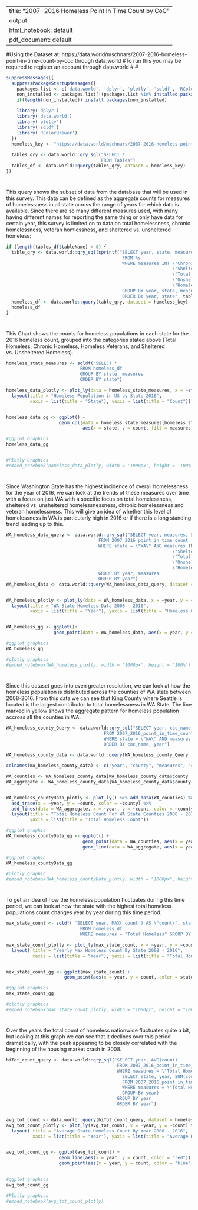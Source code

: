 
---
title: "2007-2016 Homeless Point In Time Count by CoC"
output:
  html_notebook: default
  pdf_document: default
---

#Using the Dataset at: https://data.world/mschnars/2007-2016-homeless-point-in-time-count-by-coc through data.world
#To run this you may be required to register an account through data.world
#
#
```r
suppressMessages({
  suppressPackageStartupMessages({
    packages.list <- c('data.world', 'dplyr', 'plotly', 'sqldf', 'RColorBrewer')
    non_installed <- packages.list[!(packages.list %in% installed.packages()[,"Package"])]
    if(length(non_installed)) install.packages(non_installed)
    
    library('dplyr')
    library('data.world')
    library('plotly')
    library('sqldf')
    library('RColorBrewer')
  })
  homeless_key <- "https://data.world/mschnars/2007-2016-homeless-point-in-time-count-by-coc"
  
  tables_qry <- data.world::qry_sql("SELECT * 
                                    FROM Tables")
  tables_df <- data.world::query(tables_qry, dataset = homeless_key)
})
```
#
#
#
This query shows the subset of data from the database that will be used in this survey.  This data can be defined as the aggregate counts for measures of homelessness in all state across the range of years for which data is available. Since there are so many different measures used, with many having different names for reporting the same thing or only have data for certain year, this survey is limited on to data on total homelessness, chronic homelessness, veteran homlessness, and sheltered vs. unsheltered homeless:
```r
if (length(tables_df$tableName) > 0) {
  table_qry <- data.world::qry_sql(sprintf("SELECT year, state, measures, count 
                                            FROM %s
                                            WHERE measures IN( \"Chronically Homeless Individuals\",
                                                               \"Sheltered Homeless\",
                                                               \"Total Homeless\",
                                                               \"Unsheltered Homeless\",
                                                               \"Homeless Veterans\")
                                            GROUP BY year, state, measures
                                            ORDER BY year, state", tables_df$tableName[[1]]))
  homeless_df <- data.world::query(table_qry, dataset = homeless_key)
  homeless_df
}
```
#
#
#
This Chart shows the counts for homeless populations in each state for the 2016 homeless count, grouped into the categories stated above (Total Homeless, Chronic Homeless, Homeless Veterans, and Sheltered vs. Unsheltered Homeless).
```r

homeless_state_measures <- sqldf("SELECT *
                            FROM homeless_df
                            GROUP BY state, measures
                            ORDER BY state")

homeless_data_plotly <- plot_ly(data = homeless_state_measures, x = ~state, y = ~count, color = ~measures, type = "bar") %>%
  layout(title = "Homeless Population in US by State 2016", 
         xaxis = list(title = "State"), yaxis = list(title = "Count"))


homeless_data_gg <- ggplot() + 
                    geom_col(data = homeless_state_measures[homeless_state_measures$measures != "Total Homeless",],
                             aes(x = state, y = count, fill = measures))

#ggplot Graphics
homeless_data_gg


#Plotly Graphics
#embed_notebook(homeless_data_plotly, width = '1000px', height = '100%')
```
#
#
#
Since Washington State has the highest incidence of overall homelessness for the year of 2016, we can look at the trends of these measures over time with a focus on just WA with a specific focus on total homelessness, sheltered vs. unsheltered homelessnessness, chronic homelessness and veteran homelessness.  This will give an idea of whether this level of homelessness in WA is particularly high in 2016 or if there is a long standing trend leading up to this.

```r
WA_homeless_data_query <- data.world::qry_sql("SELECT year, measures, SUM(count) 
                                   FROM 2007_2016_point_in_time_count
                                   WHERE state = \"WA\" AND measures IN( \"Chronically Homeless Individuals\",
                                                               \"Sheltered Homeless\",
                                                               \"Total Homeless\",
                                                               \"Unsheltered Homeless\",
                                                               \"Homeless Veterans\")
                                   GROUP BY year, measures
                                   ORDER BY year")
WA_homeless_data <- data.world::query(WA_homeless_data_query, dataset = homeless_key)


WA_homeless_plotly <- plot_ly(data = WA_homeless_data, x = ~year, y = ~count, color = ~measures, trace = "scatter") %>% 
  layout(title = "WA State Homeless Data 2008 - 2016", 
         xaxis = list(title = "Year"), yaxis = list(title = "Homeless Count"))


WA_homeless_gg <- ggplot()+
                  geom_point(data = WA_homeless_data, aes(x = year, y = count, color = measures))

#ggplot graphics
WA_homeless_gg

#plotly graphics
#embed_notebook(WA_homeless_plotly, width = '1000px', height = '100%') 

```
#
#
#
Since this dataset goes into even greater resolution, we can look at how the homeless population is distributed across the counties of WA state between 2008-2016.
From this data we can see that King County where Seattle is located is the largest contributor to total homelessness in WA State.  The line marked in yellow shows the aggregate pattern for homeless population accross all the counties in WA.
```r

WA_homeless_county_Query <- data.world::qry_sql("SELECT year, coc_name, measures, count
                                     FROM 2007_2016_point_in_time_count
                                     WHERE state = \"WA\" AND measures = \"Total Homeless\"
                                     ORDER BY coc_name, year")

WA_homeless_county_data <- data.world::query(WA_homeless_county_Query , dataset = homeless_key)

colnames(WA_homeless_county_data) <- c("year", "county", "measures", "count")

WA_counties <- WA_homeless_county_data[WA_homeless_county_data$county != "Washington Balance of State CoC", 1:4]
WA_aggregate <- WA_homeless_county_data[WA_homeless_county_data$county == "Washington Balance of State CoC", 1:4]


WA_homeless_countyData_plotly <- plot_ly() %>% add_data(WA_counties) %>%
  add_trace(x = ~year, y = ~count, color = ~county) %>%
  add_lines(data = WA_aggregate, x = ~year, y = ~count, color = ~county) %>%
  layout(title = "Total Homeless Count For WA State Counties 2008 - 2016", xaxis = list(title = "Year"), 
         yaxis = list(title = "Total Homeless Count"))

#ggplot graphic
WA_homeless_countyData_gg <- ggplot() +
                             geom_point(data = WA_counties, aes(x = year, y = count, color = county)) +
                             geom_line(data = WA_aggregate, aes(x = year, y = count, color = "Statewide Average"))

#ggplot graphic
WA_homeless_countyData_gg

#plotly graphic
#embed_notebook(WA_homeless_countyData_plotly, width = "1000px", height = "100%")

```
#
#
#
To get an idea of how the homeless population fluctuates during this time period, we can look at how the state with the highest total homeless populations count changes year by year during this time period.
```r

max_state_count <- sqldf( 'SELECT year, MAX( count ) AS \"count\", state 
                            FROM homeless_df 
                            WHERE measures = "Total Homeless" GROUP BY year ORDER BY year')

max_state_count_plotly <- plot_ly(max_state_count, x = ~year, y = ~count, color = ~state) %>%
  layout( title = "Yearly Max Homeless Count By State 2008 - 2016", 
          xaxis = list(title = "Year"), yaxis = list(title = "Total Homeless Count"))


max_state_count_gg <- ggplot(max_state_count) + 
                      geom_point(aes(x = year, y = count, color = state))

#ggplot graphics
max_state_count_gg

#plotly graphics
#embed_notebook(max_state_count_plotly, width = "1000px", height = "100%")

```
#
#
#
Over the years the total count of homeless nationwide fluctuates quite a bit, but looking at this graph we can see that it declines over this period dramatically, with the peak appearing to be closely correlated with the beginning of the housing market crash in 2008.
```r

hiTot_count_query <- data.world::qry_sql("SELECT year, AVG(count)
                                          FROM 2007_2016_point_in_time_count 
                                          WHERE measures = \"Total Homeless\" AND count IN(
                                            SELECT state, year, SUM(count) 
                                            FROM 2007_2016_point_in_time_count
                                            WHERE measures = \"Total Homeless\"
                                            GROUP BY year)
                                          GROUP BY year
                                          ORDER BY year")


avg_tot_count <- data.world::query(hiTot_count_query, dataset = homeless_key)
avg_tot_count_plotly <- plot_ly(avg_tot_count, x = ~year, y = ~count) %>%
  layout( title = "Average State Homeless Count By Year 2008 - 2016",
          xaxis = list(title = "Year"), yaxis = list(title = "Average Homeless Count"))


avg_tot_count_gg <- ggplot(avg_tot_count) +
                    geom_line(aes(x = year, y = count, color = "red")) +
                    geom_point(aes(x = year, y = count, color = "blue"))
                    

#ggplot graphics
avg_tot_count_gg

#Plotly graphics
#embed_notebook(avg_tot_count_plotly)
```








